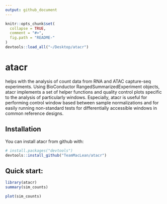 ```yaml
---
output: github_document
---
```


<!-- README.md is generated from README.Rmd. Please edit that file -->

```r
knitr::opts_chunk$set(
  collapse = TRUE,
  comment = "#>",
  fig.path = "README-"
)
devtools::load_all("~/Desktop/atacr")

```

# atacr

helps with the analysis of count data from RNA and ATAC capture-seq experiments.
    Using BioConductor RangedSummarizedExperiment objects, atacr implements a set of helper
    functions and quality control plots specific to the analysis of particularly windows.
    Especially, atacr is useful for performing control window based between sample normalizations and for
    easily running non-standard tests for differentially accessible windows in common reference designs.

## Installation

You can install atacr from github with:

```r
# install.packages("devtools")
devtools::install_github("TeamMacLean/atacr")
```



## Quick start:

```r
library(atacr)
summary(sim_counts)
```

```r
plot(sim_counts)
```
